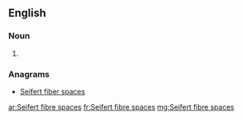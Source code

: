 ==English==

===Noun===
{{head|en|plural}}

# {{plural of|Seifert fibre space|lang=en}}

===Anagrams===
* [[Seifert fiber spaces#English|Seifert fiber spaces]]

[[ar:Seifert fibre spaces]]
[[fr:Seifert fibre spaces]]
[[mg:Seifert fibre spaces]]